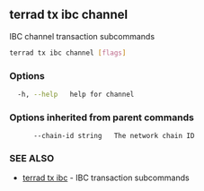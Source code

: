 ## terrad tx ibc channel

IBC channel transaction subcommands

```sh Terrad
terrad tx ibc channel [flags]
```

### Options

```sh Terrad
  -h, --help   help for channel
```

### Options inherited from parent commands

```
      --chain-id string   The network chain ID
```

### SEE ALSO

* [terrad tx ibc](terrad_tx_ibc.md)	 - IBC transaction subcommands



